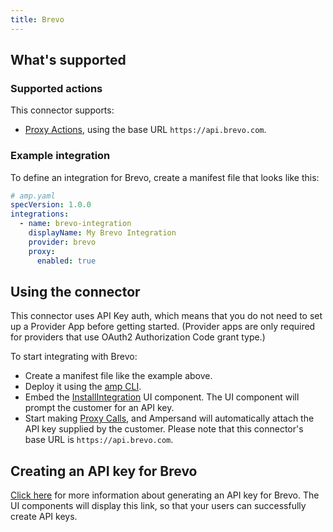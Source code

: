 ```yaml
---
title: Brevo
---
```

## What's supported

### Supported actions

This connector supports:
- [Proxy Actions](/define-integrations/proxy-actions), using the base URL `https://api.brevo.com`.

### Example integration

To define an integration for Brevo, create a manifest file that looks like this:

```YAML
# amp.yaml
specVersion: 1.0.0
integrations:
  - name: brevo-integration
    displayName: My Brevo Integration
    provider: brevo
    proxy:
      enabled: true
```

## Using the connector

This connector uses API Key auth, which means that you do not need to set up a Provider App before getting started. (Provider apps are only required for providers that use OAuth2 Authorization Code grant type.)

To start integrating with Brevo:
- Create a manifest file like the example above.
- Deploy it using the [amp CLI](/cli/overview).
- Embed the [InstallIntegration](/embeddable-ui-components#install-integration) UI component. The UI component will prompt the customer for an API key.
- Start making [Proxy Calls](/define-integrations/proxy-actions), and Ampersand will automatically attach the API key supplied by the customer. Please note that this connector's base URL is `https://api.brevo.com`.

## Creating an API key for Brevo

[Click here](https://developers.brevo.com/docs/getting-started) for more information about generating an API key for Brevo. The UI components will display this link, so that your users can successfully create API keys.
